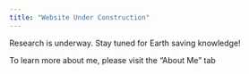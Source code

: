 ```yaml
---
title: "Website Under Construction"
---
```


  Research is underway. Stay tuned for Earth saving knowledge!
  
  To learn more about me, please visit the "About Me" tab
  
